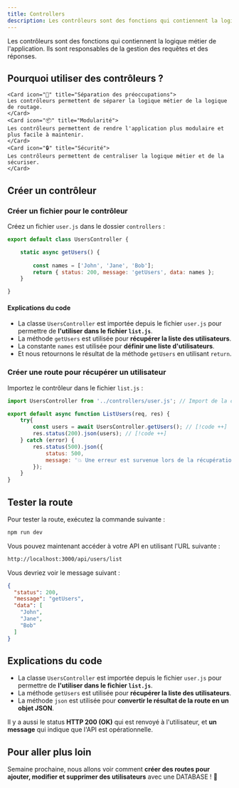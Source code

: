 ```yaml
---
title: Controllers 
description: Les contrôleurs sont des fonctions qui contiennent la logique métier de l'application. Ils sont responsables de la gestion des requêtes et des réponses.
---
```


Les contrôleurs sont des fonctions qui contiennent la logique métier de l'application. Ils sont responsables de la gestion des requêtes et des réponses.

## Pourquoi utiliser des contrôleurs ?

<Cards>

    <Card icon="🔗" title="Séparation des préoccupations">
    Les contrôleurs permettent de séparer la logique métier de la logique de routage.
    </Card>
    <Card icon="📦" title="Modularité">
    Les contrôleurs permettent de rendre l'application plus modulaire et plus facile à maintenir.
    </Card>
    <Card icon="🔒" title="Sécurité">
    Les contrôleurs permettent de centraliser la logique métier et de la sécuriser.
    </Card>
</Cards>

## Créer un contrôleur

### Créer un fichier pour le contrôleur

Créez un fichier ```user.js``` dans le dossier ```controllers``` :

```js
export default class UsersController {

    static async getUsers() {
        
        const names = ['John', 'Jane', 'Bob'];
        return { status: 200, message: 'getUsers', data: names };
    }

}
```

#### Explications du code

- La classe ```UsersController``` est importée depuis le fichier ```user.js``` pour permettre de **l'utiliser dans le fichier ```list.js```**.
- La méthode ```getUsers``` est utilisée pour **récupérer la liste des utilisateurs**.
- La constante ```names``` est utilisée pour **définir une liste d'utilisateurs**.
- Et nous retournons le résultat de la méthode ```getUsers``` en utilisant ```return```.


### Créer une route pour récupérer un utilisateur

Importez le contrôleur dans le fichier ```list.js``` :

```js
import UsersController from '../controllers/user.js'; // Import de la classe [!code ++]

export default async function ListUsers(req, res) {
    try{
        const users = await UsersController.getUsers(); // [!code ++]
        res.status(200).json(users); // [!code ++]
    } catch (error) {
        res.status(500).json({ 
            status: 500,
            message: '💥 Une erreur est survenue lors de la récupération des utilisateurs'
        });
    }
}
```

## Tester la route

Pour tester la route, exécutez la commande suivante :

```bash
npm run dev
```

Vous pouvez maintenant accéder à votre API en utilisant l'URL suivante :

```bash
http://localhost:3000/api/users/list
```

Vous devriez voir le message suivant :

```json 
{
  "status": 200,
  "message": "getUsers",
  "data": [
    "John",
    "Jane",
    "Bob"
  ]
}
```


## Explications du code

- La classe ```UsersController``` est importée depuis le fichier ```user.js``` pour permettre de **l'utiliser dans le fichier ```list.js```**.
- La méthode ```getUsers``` est utilisée pour **récupérer la liste des utilisateurs**.
- La méthode ```json``` est utilisée pour **convertir le résultat de la route en un objet JSON**.

Il y a aussi le status **HTTP 200 (OK)** qui est renvoyé à l'utilisateur, et **un message** qui indique que l'API est opérationnelle.  


## Pour aller plus loin

Semaine prochaine, nous allons voir comment **créer des routes pour ajouter, modifier et supprimer des utilisateurs** avec une DATABASE ! 🚀

